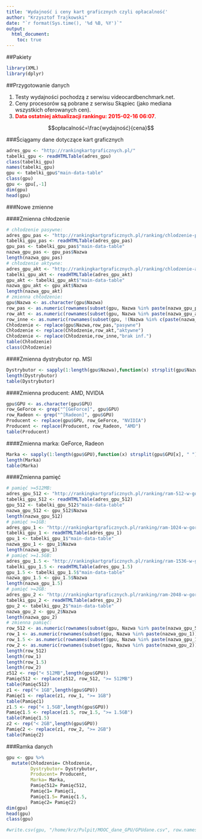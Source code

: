 ```yaml
---
title: 'Wydajność i ceny kart graficznych czyli opłacalność'
author: "Krzysztof Trajkowski"
date: "`r format(Sys.time(), '%d %B, %Y')`"
output:
  html_document:
    toc: true
---
```


##Pakiety

```r
library(XML)
library(dplyr)
```

##Przygotowanie danych 

1. Testy wydajności pochodzą z serwisu videocardbenchmark.net. 
2. Ceny procesorów są pobrane z serwisu Skąpiec (jako mediana wszystkich oferowanych cen).
3. <span style="color:red">**Data ostatniej aktualizacji rankingu: 2015-02-16 06:07**</span>.

$$opłacalność=\frac{wydajność}{cena}$$

###Ściągamy dane dotyczące kart graficznych

```r
adres_gpu <- "http://rankingkartgraficznych.pl/"
tabelki_gpu <- readHTMLTable(adres_gpu)
class(tabelki_gpu)
names(tabelki_gpu)
gpu <- tabelki_gpu$"main-data-table"
class(gpu)
gpu <- gpu[,-1]
dim(gpu)
head(gpu)
```

###Nowe zmienne

####Zmienna chłodzenie

```r
# chłodzenie pasywne:
adres_gpu_pas <- "http://rankingkartgraficznych.pl/ranking/chlodzenie-pasywne"
tabelki_gpu_pas <- readHTMLTable(adres_gpu_pas)
gpu_pas <- tabelki_gpu_pas$"main-data-table"
nazwa_gpu_pas <- gpu_pas$Nazwa
length(nazwa_gpu_pas)
# chłodzenie aktywne:
adres_gpu_akt <- "http://rankingkartgraficznych.pl/ranking/chlodzenie-aktywne"
tabelki_gpu_akt <- readHTMLTable(adres_gpu_akt)
gpu_akt <- tabelki_gpu_akt$"main-data-table"
nazwa_gpu_akt <- gpu_akt$Nazwa
length(nazwa_gpu_akt)
# zmienna chłodzenie:
gpu$Nazwa <- as.character(gpu$Nazwa)
row_pas <- as.numeric(rownames(subset(gpu, Nazwa %in% paste(nazwa_gpu_pas))))
row_akt <- as.numeric(rownames(subset(gpu, Nazwa %in% paste(nazwa_gpu_akt))))
row_inne <- as.numeric(rownames(subset(gpu, !(Nazwa %in% c(paste(nazwa_gpu_pas),paste(nazwa_gpu_akt)) ))))
Chłodzenie <- replace(gpu$Nazwa,row_pas,"pasywne")
Chłodzenie <- replace(Chłodzenie,row_akt,"aktywne")
Chłodzenie <- replace(Chłodzenie,row_inne,"brak inf.")
table(Chłodzenie)
class(Chłodzenie)
```

####Zmienna dystrybutor np. MSI

```r
Dystrybutor <- sapply(1:length(gpu$Nazwa),function(x) strsplit(gpu$Nazwa[x], " ")[[1]][1])
length(Dystrybutor)
table(Dystrybutor)
```

####Zmienna producent: AMD, NVIDIA

```r
gpu$GPU <- as.character(gpu$GPU)
row_GeForce <- grep("^[GeForce]", gpu$GPU)
row_Radeon <- grep("^[Radeon]", gpu$GPU)
Producent <- replace(gpu$GPU, row_GeForce, "NVIDIA")
Producent <- replace(Producent, row_Radeon, "AMD")
table(Producent)
```

####Zmienna marka: GeForce, Radeon

```r
Marka <- sapply(1:length(gpu$GPU),function(x) strsplit(gpu$GPU[x], " ")[[1]][1])
length(Marka)
table(Marka)
```

####Zmienna pamięć

```r
# pamięć >=512MB:
adres_gpu_512 <- "http://rankingkartgraficznych.pl/ranking/ram-512-w-gore"
tabelki_gpu_512 <- readHTMLTable(adres_gpu_512)
gpu_512 <- tabelki_gpu_512$"main-data-table"
nazwa_gpu_512 <- gpu_512$Nazwa
length(nazwa_gpu_512)
# pamięć >=1GB:
adres_gpu_1 <- "http://rankingkartgraficznych.pl/ranking/ram-1024-w-gore"
tabelki_gpu_1 <- readHTMLTable(adres_gpu_1)
gpu_1 <- tabelki_gpu_1$"main-data-table"
nazwa_gpu_1 <- gpu_1$Nazwa
length(nazwa_gpu_1)
# pamięć >=1.5GB:
adres_gpu_1.5 <- "http://rankingkartgraficznych.pl/ranking/ram-1536-w-gore"
tabelki_gpu_1.5 <- readHTMLTable(adres_gpu_1.5)
gpu_1.5 <- tabelki_gpu_1.5$"main-data-table"
nazwa_gpu_1.5 <- gpu_1.5$Nazwa
length(nazwa_gpu_1.5)
# pamięć >=2GB:
adres_gpu_2 <- "http://rankingkartgraficznych.pl/ranking/ram-2048-w-gore"
tabelki_gpu_2 <- readHTMLTable(adres_gpu_2)
gpu_2 <- tabelki_gpu_2$"main-data-table"
nazwa_gpu_2 <- gpu_2$Nazwa
length(nazwa_gpu_2)
# zmienna pamięć:
row_512 <- as.numeric(rownames(subset(gpu, Nazwa %in% paste(nazwa_gpu_512))))
row_1 <- as.numeric(rownames(subset(gpu, Nazwa %in% paste(nazwa_gpu_1))))
row_1.5 <- as.numeric(rownames(subset(gpu, Nazwa %in% paste(nazwa_gpu_1.5))))
row_2 <- as.numeric(rownames(subset(gpu, Nazwa %in% paste(nazwa_gpu_2))))
length(row_512)
length(row_1)
length(row_1.5)
length(row_2)
z512 <- rep("< 512MB",length(gpu$GPU))
Pamięć512 <- replace(z512, row_512, ">= 512MB")
table(Pamięć512)
z1 <- rep("< 1GB",length(gpu$GPU))
Pamięć1 <- replace(z1, row_1, ">= 1GB")
table(Pamięć1)
z1.5 <- rep("< 1.5GB",length(gpu$GPU))
Pamięć1.5 <- replace(z1.5, row_1.5, ">= 1.5GB")
table(Pamięć1.5)
z2 <- rep("< 2GB",length(gpu$GPU))
Pamięć2 <- replace(z1, row_2, ">= 2GB")
table(Pamięć2)
```

###Ramka danych

```r
gpu <- gpu %>% 
  mutate(Chłodzenie= Chłodzenie,
         Dystrybutor= Dystrybutor,
         Producent= Producent,
         Marka= Marka,
         Pamięć512= Pamięć512,
         Pamięć1= Pamięć1,
         Pamięć1.5= Pamięć1.5,
         Pamięć2= Pamięć2)
dim(gpu)
head(gpu)
class(gpu)
```

```r
#write.csv(gpu, "/home/krz/Pulpit/MOOC_dane_GPU/GPUdane.csv", row.names =F)
```
